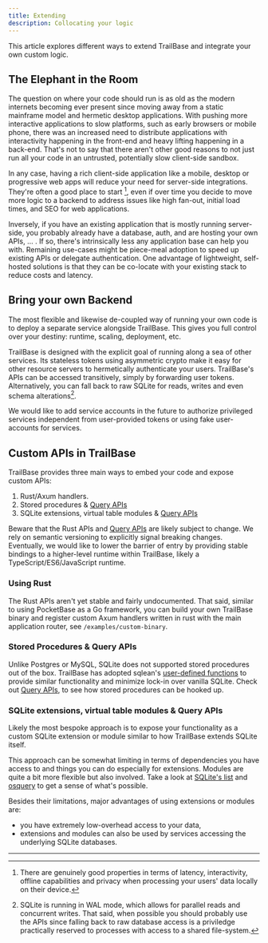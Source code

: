 ```yaml
---
title: Extending
description: Collocating your logic
---
```



This article explores different ways to extend TrailBase and integrate your own
custom logic.

## The Elephant in the Room

The question on where your code should run is as old as the modern internets
becoming ever present since moving away from a static mainframe model and
hermetic desktop applications.
With pushing more interactive applications to slow platforms, such as early
browsers or mobile phone, there was an increased need to distribute
applications with interactivity happening in the front-end and heavy lifting
happening in a back-end.
That's not to say that there aren't other good reasons to not just run all your
code in an untrusted, potentially slow client-side sandbox.

In any case, having a rich client-side application like a mobile, desktop or
progressive web apps will reduce your need for server-side integrations.
They're often a good place to start [^1], even if over time you decide to move more
logic to a backend to address issues like high fan-out, initial load
times, and SEO for web applications.

Inversely, if you have an existing application that is mostly running
server-side, you probably already have a database, auth, and are hosting your
own APIs, ... .
If so, there's intrinsically less any application base can help you with.
Remaining use-cases might be piece-meal adoption to speed up existing APIs or
delegate authentication.
One advantage of lightweight, self-hosted solutions is that they can be
co-locate with your existing stack to reduce costs and latency.

## Bring your own Backend

The most flexible and likewise de-coupled way of running your own code is to
deploy a separate service alongside TrailBase. This gives you full control over
your destiny: runtime, scaling, deployment, etc.

TrailBase is designed with the explicit goal of running along a sea of other
services.
Its stateless tokens using asymmetric crypto make it easy for other resource
servers to hermetically authenticate your users.
TrailBase's APIs can be accessed transitively, simply by forwarding user
tokens.
Alternatively, you can fall back to raw SQLite for reads, writes and even
schema alterations[^2].

<Aside type="note" title="Service Accounts">
  We would like to add service accounts in the future to authorize privileged
  services independent from user-provided tokens or using fake user-accounts
  for services.
</Aside>

## Custom APIs in TrailBase

TrailBase provides three main ways to embed your code and expose custom APIs:

1. Rust/Axum handlers.
2. Stored procedures & [Query APIs](/documentation/apis/query_apis/)
3. SQLite extensions, virtual table modules & [Query APIs](/documentation/apis/query_apis/)

Beware that the Rust APIs and [Query APIs](/documentation/apis/query_apis/) are
likely subject to change. We rely on semantic versioning to explicitly signal
breaking changes.
Eventually, we would like to lower the barrier of entry by providing stable
bindings to a higher-level runtime within TrailBase, likely a
TypeScript/ES6/JavaScript runtime.

### Using Rust

The Rust APIs aren't yet stable and fairly undocumented.
That said, similar to using PocketBase as a Go framework, you can build your
own TrailBase binary and register custom Axum handlers written in rust with the
main application router, see `/examples/custom-binary`.

### Stored Procedures & Query APIs

Unlike Postgres or MySQL, SQLite does not supported stored procedures out of
the box.
TrailBase has adopted sqlean's
[user-defined functions](https://github.com/nalgeon/sqlean/blob/main/docs/define.md)
to provide similar functionality and minimize lock-in over vanilla SQLite.
Check out [Query APIs](/documentation/apis/query_apis/), to see how stored
procedures can be hooked up.

### SQLite extensions, virtual table modules  & Query APIs

Likely the most bespoke approach is to expose your functionality as a custom
SQLite extension or module similar to how TrailBase extends SQLite itself.

This approach can be somewhat limiting in terms of dependencies you have
access to and things you can do especially for extensions. Modules are quite a bit
more flexible but also involved.
Take a look at [SQLite's list](https://www.sqlite.org/vtablist.html) and
[osquery](https://osquery.readthedocs.io/en/stable/) to get a sense of what's
possible.

Besides their limitations, major advantages of using extensions or
modules are:
* you have extremely low-overhead access to your data,
* extensions and modules can also be used by services accessing the
  underlying SQLite databases.

<div class="h-[30px]" />

---
[^1]:
    There are genuinely good properties in terms of latency, interactivity, offline
    capabilities and privacy when processing your users' data locally on their
    device.

[^2]:
    SQLite is running in WAL mode, which allows for parallel reads and
    concurrent writes. That said, when possible you should probably use the APIs
    since falling back to raw database access is a priviledge practically reserved
    to processes with access to a shared file-system.
